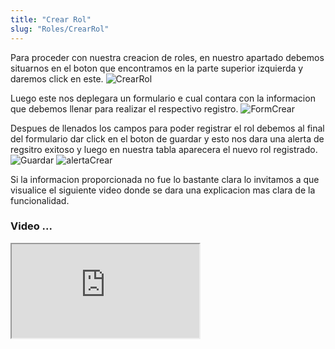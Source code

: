 ```yaml
---
title: "Crear Rol"
slug: "Roles/CrearRol"
---
```



<Tabs>
  <TabItem label="Endpoint">
    <ApiEndpoint url={`${API_BASE_URL}admin/roles`} />
  </TabItem>
</Tabs>

Para proceder con nuestra creacion de roles, en nuestro apartado debemos situarnos en el boton que encontramos en la parte superior izquierda y daremos click en este.
<Image src={CrearRol} alt="CrearRol" width={3148} height={2270} />

Luego este nos deplegara un formulario e cual contara con la informacion que debemos llenar para realizar el respectivo registro.
<Image src={FormCrear} alt="FormCrear" width={3148} height={2270} />

Despues de llenados los campos para poder registrar el rol debemos al final del formulario dar click en el boton de guardar y esto nos dara una alerta de regsitro exitoso y luego en nuestra tabla aparecera el nuevo rol registrado.
<Image src={Guardar} alt="Guardar" width={3148} height={2270} />
<Image src={alertaCrear} alt="alertaCrear" width={3148} height={2270} />


Si la informacion proporcionada no fue lo bastante clara lo invitamos a que visualice el siguiente video donde se dara una explicacion mas clara de la funcionalidad.

### Video ...

<div style={{ display: "flex", justifyContent: "center" }}>
  <iframe
    style={{ height: "500px", width: "100%" }}
    src="https://www.youtube.com/embed/tVcyN9gWUv8"
    
    title="Tutorial"
    frameBorder="0"
    allow="accelerometer; autoplay; clipboard-write; encrypted-media; gyroscope; picture-in-picture"
    allowFullScreen
  ></iframe>
</div>